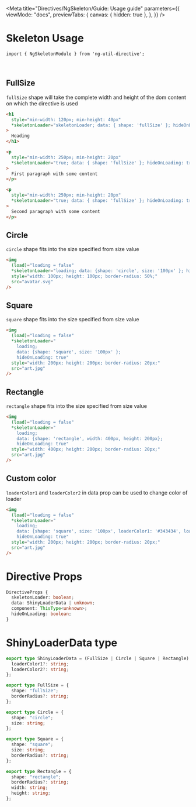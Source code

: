 
<Meta
  title="Directives/NgSkeleton/Guide: Usage guide"
  parameters={{
    viewMode: "docs",
    previewTabs: {
      canvas: { hidden: true },
    },
  }}
/>

# Skeleton Usage

`import { NgSkeletonModule } from 'ng-util-directive';`

<br />

## FullSize

`fullSize` shape will take the complete width and height of the dom content on which the directive is used

<Story id="directives-ngskeleton--basic-full-size" />

```html
<h1
  style="min-width: 120px; min-height: 40px"
  *skeletonLoader="skeletonLoader; data: { shape: 'fullSize' }; hideOnLoading: true"
>
  Heading
</h1>

<p
  style="min-width: 250px; min-height: 20px"
  *skeletonLoader="true; data: { shape: 'fullSize' }; hideOnLoading: true"
>
  First paragraph with some content
</p>

<p
  style="min-width: 250px; min-height: 20px"
  *skeletonLoader="true; data: { shape: 'fullSize' }; hideOnLoading: true"
>
  Second paragraph with some content
</p>
```

## Circle

`circle` shape fits into the size specified from size value

<Story id="directives-ngskeleton--circle" />

```html
<img
  (load)="loading = false"
  *skeletonLoader="loading; data: {shape: 'circle', size: '100px' }; hideOnLoading: true"
  style="width: 100px; height: 100px; border-radius: 50%;"
  src="avatar.svg"
/>
```

## Square

`square` shape fits into the size specified from size value

<Story id="directives-ngskeleton--square" />

```html
<img
  (load)="loading = false"
  *skeletonLoader="
    loading;
    data: {shape: 'square', size: '100px' };
    hideOnLoading: true"
  style="width: 200px; height: 200px; border-radius: 20px;"
  src="art.jpg"
/>
```

## Rectangle

`rectangle` shape fits into the size specified from size value

<Story id="directives-ngskeleton--rectangle" />

```html
<img
  (load)="loading = false"
  *skeletonLoader="
    loading;
    data: {shape: 'rectangle', width: 400px, height: 200px};
    hideOnLoading: true"
  style="width: 400px; height: 200px; border-radius: 20px;"
  src="art.jpg"
/>
```

## Custom color

`loaderColor1` and `loaderColor2` in data prop can be used to change color of loader

<Story id="directives-ngskeleton--custom-color" />

```html
<img
  (load)="loading = false"
  *skeletonLoader="
    loading;
    data: {shape: 'square', size: '100px', loaderColor1: '#343434', loaderColor2: '#404040' };
    hideOnLoading: true"
  style="width: 200px; height: 200px; border-radius: 20px;"
  src="art.jpg"
/>
```

# Directive Props

```typescript tsx
DirectiveProps {
  skeletonLoader: boolean;
  data: ShinyLoaderData | unknown;
  component: ThisType<unknown>;
  hideOnLoading: boolean;
}
```

# ShinyLoaderData type

```typescript tsx
export type ShinyLoaderData = (FullSize | Circle | Square | Rectangle) & {
  loaderColor1?: string;
  loaderColor2?: string;
};

export type FullSize = {
  shape: "fullSize";
  borderRadius?: string;
};

export type Circle = {
  shape: "circle";
  size: string;
};

export type Square = {
  shape: "square";
  size: string;
  borderRadius?: string;
};

export type Rectangle = {
  shape: "rectangle";
  borderRadius?: string;
  width: string;
  height: string;
};
```
